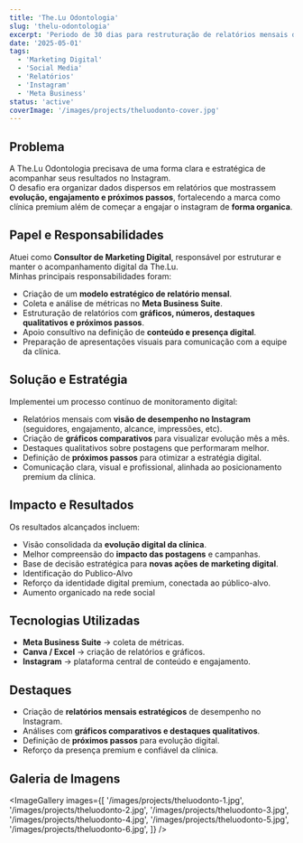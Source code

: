 ```yaml
---
title: 'The.Lu Odontologia'
slug: 'thelu-odontologia'
excerpt: 'Periodo de 30 dias para restruturação de relatórios mensais de performance no Instagram, com foco em engajamento, branding e atração de pacientes.'
date: '2025-05-01'
tags:
  - 'Marketing Digital'
  - 'Social Media'
  - 'Relatórios'
  - 'Instagram'
  - 'Meta Business'
status: 'active'
coverImage: '/images/projects/theluodonto-cover.jpg'
---
```


## Problema

A The.Lu Odontologia precisava de uma forma clara e estratégica de acompanhar seus resultados no Instagram.  
O desafio era organizar dados dispersos em relatórios que mostrassem **evolução, engajamento e próximos passos**, fortalecendo a marca como clínica premium além de começar a engajar o instagram de **forma organica**.

## Papel e Responsabilidades

Atuei como **Consultor de Marketing Digital**, responsável por estruturar e manter o acompanhamento digital da The.Lu.  
Minhas principais responsabilidades foram:

- Criação de um **modelo estratégico de relatório mensal**.
- Coleta e análise de métricas no **Meta Business Suite**.
- Estruturação de relatórios com **gráficos, números, destaques qualitativos e próximos passos**.
- Apoio consultivo na definição de **conteúdo e presença digital**.
- Preparação de apresentações visuais para comunicação com a equipe da clínica.

## Solução e Estratégia

Implementei um processo contínuo de monitoramento digital:

- Relatórios mensais com **visão de desempenho no Instagram** (seguidores, engajamento, alcance, impressões, etc).
- Criação de **gráficos comparativos** para visualizar evolução mês a mês.
- Destaques qualitativos sobre postagens que performaram melhor.
- Definição de **próximos passos** para otimizar a estratégia digital.
- Comunicação clara, visual e profissional, alinhada ao posicionamento premium da clínica.

## Impacto e Resultados

Os resultados alcançados incluem:

- Visão consolidada da **evolução digital da clínica**.
- Melhor compreensão do **impacto das postagens** e campanhas.
- Base de decisão estratégica para **novas ações de marketing digital**.
- Identificação do Publico-Alvo
- Reforço da identidade digital premium, conectada ao público-alvo.
- Aumento organicado na rede social

## Tecnologias Utilizadas

- **Meta Business Suite** → coleta de métricas.
- **Canva / Excel** → criação de relatórios e gráficos.
- **Instagram** → plataforma central de conteúdo e engajamento.

## Destaques

- Criação de **relatórios mensais estratégicos** de desempenho no Instagram.
- Análises com **gráficos comparativos e destaques qualitativos**.
- Definição de **próximos passos** para evolução digital.
- Reforço da presença premium e confiável da clínica.

## Galeria de Imagens

<ImageGallery
  images={[
    '/images/projects/theluodonto-1.jpg',
    '/images/projects/theluodonto-2.jpg',
    '/images/projects/theluodonto-3.jpg',
    '/images/projects/theluodonto-4.jpg',
    '/images/projects/theluodonto-5.jpg',
    '/images/projects/theluodonto-6.jpg',
  ]}
/>
